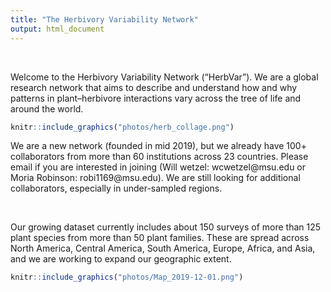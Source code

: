 ```yaml
---
title: "The Herbivory Variability Network"
output: html_document
---
```


<br>

Welcome to the Herbivory Variability Network ("HerbVar"). We are a global research network that aims to describe and understand how and why patterns in plant--herbivore interactions vary across the tree of life and around the world.

```r
knitr::include_graphics("photos/herb_collage.png")
```

We are a new network (founded in mid 2019), but we already have 100+ collaborators from more than 60 institutions across 23 countries. Please email if you are interested in joining (Will wetzel: wcwetzel@msu.edu or Moria Robinson: robi1169@msu.edu). We are still looking for additional collaborators, especially in under-sampled regions.

<br>

Our growing dataset currently includes about 150 surveys of more than 125 plant species from more than 50 plant families. These are spread across North America, Central America, South America,  Europe, Africa, and Asia, and we are working to expand our geographic extent.

```r
knitr::include_graphics("photos/Map_2019-12-01.png")
```

